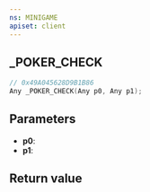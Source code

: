 ```yaml
---
ns: MINIGAME
apiset: client
---
```

## _POKER_CHECK

```c
// 0x49A045628D9B1B86
Any _POKER_CHECK(Any p0, Any p1);
```


## Parameters
* **p0**:
* **p1**:

## Return value